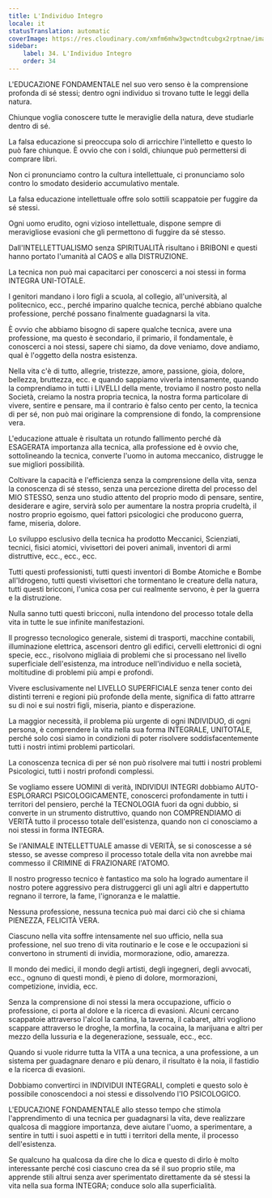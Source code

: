 ```yaml
---
title: L'Individuo Integro
locale: it
statusTranslation: automatic
coverImage: https://res.cloudinary.com/xmfm6mhw3gwctndtcubgx2rptnae/image/upload/v1740337243/small_cover_educacion_fundamental_a051170f1c.webp
sidebar:
    label: 34. L'Individuo Integro
    order: 34
---
```

L'EDUCAZIONE FONDAMENTALE nel suo vero senso è la comprensione profonda di sé stessi; dentro ogni individuo si trovano tutte le leggi della natura.

Chiunque voglia conoscere tutte le meraviglie della natura, deve studiarle dentro di sé.

La falsa educazione si preoccupa solo di arricchire l'intelletto e questo lo può fare chiunque. È ovvio che con i soldi, chiunque può permettersi di comprare libri.

Non ci pronunciamo contro la cultura intellettuale, ci pronunciamo solo contro lo smodato desiderio accumulativo mentale.

La falsa educazione intellettuale offre solo sottili scappatoie per fuggire da sé stessi.

Ogni uomo erudito, ogni vizioso intellettuale, dispone sempre di meravigliose evasioni che gli permettono di fuggire da sé stesso.

Dall'INTELLETTUALISMO senza SPIRITUALITÀ risultano i BRIBONI e questi hanno portato l'umanità al CAOS e alla DISTRUZIONE.

La tecnica non può mai capacitarci per conoscerci a noi stessi in forma INTEGRA UNI-TOTALE.

I genitori mandano i loro figli a scuola, al collegio, all'università, al politecnico, ecc., perché imparino qualche tecnica, perché abbiano qualche professione, perché possano finalmente guadagnarsi la vita.

È ovvio che abbiamo bisogno di sapere qualche tecnica, avere una professione, ma questo è secondario, il primario, il fondamentale, è conoscerci a noi stessi, sapere chi siamo, da dove veniamo, dove andiamo, qual è l'oggetto della nostra esistenza.

Nella vita c'è di tutto, allegrie, tristezze, amore, passione, gioia, dolore, bellezza, bruttezza, ecc. e quando sappiamo viverla intensamente, quando la comprendiamo in tutti i LIVELLI della mente, troviamo il nostro posto nella Società, creiamo la nostra propria tecnica, la nostra forma particolare di vivere, sentire e pensare, ma il contrario è falso cento per cento, la tecnica di per sé, non può mai originare la comprensione di fondo, la comprensione vera.

L'educazione attuale è risultata un rotundo fallimento perché dà ESAGERATA importanza alla tecnica, alla professione ed è ovvio che, sottolineando la tecnica, converte l'uomo in automa meccanico, distrugge le sue migliori possibilità.

Coltivare la capacità e l'efficienza senza la comprensione della vita, senza la conoscenza di sé stesso, senza una percezione diretta del processo del MIO STESSO, senza uno studio attento del proprio modo di pensare, sentire, desiderare e agire, servirà solo per aumentare la nostra propria crudeltà, il nostro proprio egoismo, quei fattori psicologici che producono guerra, fame, miseria, dolore.

Lo sviluppo esclusivo della tecnica ha prodotto Meccanici, Scienziati, tecnici, fisici atomici, vivisettori dei poveri animali, inventori di armi distruttive, ecc., ecc., ecc.

Tutti questi professionisti, tutti questi inventori di Bombe Atomiche e Bombe all'Idrogeno, tutti questi vivisettori che tormentano le creature della natura, tutti questi bricconi, l'unica cosa per cui realmente servono, è per la guerra e la distruzione.

Nulla sanno tutti questi bricconi, nulla intendono del processo totale della vita in tutte le sue infinite manifestazioni.

Il progresso tecnologico generale, sistemi di trasporti, macchine contabili, illuminazione elettrica, ascensori dentro gli edifici, cervelli elettronici di ogni specie, ecc., risolvono migliaia di problemi che si processano nel livello superficiale dell'esistenza, ma introduce nell'individuo e nella società, moltitudine di problemi più ampi e profondi.

Vivere esclusivamente nel LIVELLO SUPERFICIALE senza tener conto dei distinti terreni e regioni più profonde della mente, significa di fatto attrarre su di noi e sui nostri figli, miseria, pianto e disperazione.

La maggior necessità, il problema più urgente di ogni INDIVIDUO, di ogni persona, è comprendere la vita nella sua forma INTEGRALE, UNITOTALE, perché solo così siamo in condizioni di poter risolvere soddisfacentemente tutti i nostri intimi problemi particolari.

La conoscenza tecnica di per sé non può risolvere mai tutti i nostri problemi Psicologici, tutti i nostri profondi complessi.

Se vogliamo essere UOMINI di verità, INDIVIDUI INTEGRI dobbiamo AUTO-ESPLORARCI PSICOLOGICAMENTE, conoscerci profondamente in tutti i territori del pensiero, perché la TECNOLOGIA fuori da ogni dubbio, si converte in un strumento distruttivo, quando non COMPRENDIAMO di VERITÀ tutto il processo totale dell'esistenza, quando non ci conosciamo a noi stessi in forma INTEGRA.

Se l'ANIMALE INTELLETTUALE amasse di VERITÀ, se si conoscesse a sé stesso, se avesse compreso il processo totale della vita non avrebbe mai commesso il CRIMINE di FRAZIONARE l'ATOMO.

Il nostro progresso tecnico è fantastico ma solo ha logrado aumentare il nostro potere aggressivo pera distruggerci gli uni agli altri e dappertutto regnano il terrore, la fame, l'ignoranza e le malattie.

Nessuna professione, nessuna tecnica può mai darci ciò che si chiama PIENEZZA, FELICITÀ VERA.

Ciascuno nella vita soffre intensamente nel suo ufficio, nella sua professione, nel suo treno di vita routinario e le cose e le occupazioni si convertono in strumenti di invidia, mormorazione, odio, amarezza.

Il mondo dei medici, il mondo degli artisti, degli ingegneri, degli avvocati, ecc., ognuno di questi mondi, è pieno di dolore, mormorazioni, competizione, invidia, ecc.

Senza la comprensione di noi stessi la mera occupazione, ufficio o professione, ci porta al dolore e la ricerca di evasioni. Alcuni cercano scappatoie attraverso l'alcol la cantina, la taverna, il cabaret, altri vogliono scappare attraverso le droghe, la morfina, la cocaina, la marijuana e altri per mezzo della lussuria e la degenerazione, sessuale, ecc., ecc.

Quando si vuole ridurre tutta la VITA a una tecnica, a una professione, a un sistema per guadagnare denaro e più denaro, il risultato è la noia, il fastidio e la ricerca di evasioni.

Dobbiamo convertirci in INDIVIDUI INTEGRALI, completi e questo solo è possibile conoscendoci a noi stessi e dissolvendo l'IO PSICOLOGICO.

L'EDUCAZIONE FONDAMENTALE allo stesso tempo che stimola l'apprendimento di una tecnica per guadagnarsi la vita, deve realizzare qualcosa di maggiore importanza, deve aiutare l'uomo, a sperimentare, a sentire in tutti i suoi aspetti e in tutti i territori della mente, il processo dell'esistenza.

Se qualcuno ha qualcosa da dire che lo dica e questo di dirlo è molto interessante perché così ciascuno crea da sé il suo proprio stile, ma apprende stili altrui senza aver sperimentato direttamente da sé stessi la vita nella sua forma INTEGRA; conduce solo alla superficialità.

